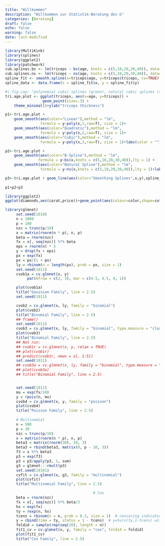 ```yaml
---
title: "Willkommen"
description: "Willkommen zur Statistik-Beratung des G"
categories: [Beratung]
draft: false
echo: false
warning: false
date: last-modified
---
```






```r
library(MultiKink)
library(splines)
library(ggplot2)
library(patchwork)
cub.splines.bs <- lm(triceps ~ bs(age, knots = c(5,10,20,30,40)), data=triceps)
cub.splines.ns <- lm(triceps ~ ns(age, knots = c(5,10,20,30,40)), data=triceps)
spline_fit <- smooth.spline(x=triceps$age, y=triceps$triceps, cv=TRUE)
spline_data <- data.frame(x = spline_fit$x, y = spline_fit$y)

#| fig-cap: "polynomial cubic splines (green), natural cubic splines (red)"
tri.age.plot <- ggplot(triceps, aes(x=age, y=triceps)) +
                 geom_point(size=.3) +
    theme_minimal()+ylab("triceps thickness")

p1<-tri.age.plot +
    geom_smooth(aes(color="Linear"),method = "lm", 
                formula = y~poly(x,1,raw=T), size = 1)+
    geom_smooth(aes(color="Quadratic"),method = "lm", 
                formula = y~poly(x,2,raw=T), size = 1)+
    geom_smooth(aes(color="Cubic"),method = "lm", 
                formula = y~poly(x,3,raw=T), size = 1)+labs(color = "")+theme(legend.position="top")

p2<-tri.age.plot +
    geom_smooth(aes(color="B-Spline"),method = "lm",
               formula = y~bs(x,knots = c(5,10,20,30,40)),lty = 1) +
    geom_smooth(aes(color="Natural Spline"),method = "lm",
                formula = y~ns(x,knots = c(5,10,20,30,40)),lty = 1)+labs(color = "")+theme(legend.position="top")

p3<-tri.age.plot + geom_line(aes(color="Smoothing Splines",x,y),spline_data,lwd=1)+labs(color = "")+theme(legend.position="top")
       
p1+p2+p3

```



```r
library(ggplot2)
ggplot(diamonds,aes(carat,price))+geom_point(aes(colour=color,shape=cut),size=0.2)+geom_smooth(color="red",lty=1,lwd=0.3)+facet_grid(rows=vars(color),cols=vars(cut))
```




```r
library(glmnet)
     set.seed(1010)
     n = 1000
     p = 100
     nzc = trunc(p/10)
     x = matrix(rnorm(n * p), n, p)
     beta = rnorm(nzc)
     fx = x[, seq(nzc)] %*% beta
     eps = rnorm(n) * 5
     y = drop(fx + eps)
     px = exp(fx)
     px = px/(1 + px)
     ly = rbinom(n = length(px), prob = px, size = 1)
     set.seed(1011)
     cvob1a = cv.glmnet(x, y)
          par(mfrow = c(2, 3), mar = c(4.5, 4.5, 4, 1))

     plot(cvob1a)
     title("Gaussian Family", line = 2.5)
     set.seed(1011)

     cvob2 = cv.glmnet(x, ly, family = "binomial")
     plot(cvob2)
     title("Binomial Family", line = 2.5)
     ## frame()
     set.seed(1011)
     cvob3 = cv.glmnet(x, ly, family = "binomial", type.measure = "class")
     plot(cvob3)
     title("Binomial Family", line = 2.5)
     ## Not run:
     ## cvob1r = cv.glmnet(x, y, relax = TRUE)
     ## plot(cvob1r)
     ## predict(cvob1r, newx = x[, 1:5])
     set.seed(1011)
     ## cvob3a = cv.glmnet(x, ly, family = "binomial", type.measure = "auc")
     ## plot(cvob3a)
     ## title("Binomial Family", line = 2.5)


     set.seed(1011)
     mu = exp(fx/10)
     y = rpois(n, mu)
     cvob4 = cv.glmnet(x, y, family = "poisson")
     plot(cvob4)
     title("Poisson Family", line = 2.5)
     
     # Multinomial
     n = 500
     p = 30
     nzc = trunc(p/10)
     x = matrix(rnorm(n * p), n, p)
     beta3 = matrix(rnorm(30), 10, 3)
     beta3 = rbind(beta3, matrix(0, p - 10, 3))
     f3 = x %*% beta3
     p3 = exp(f3)
     p3 = p3/apply(p3, 1, sum)
     g3 = glmnet:::rmult(p3)
     set.seed(10101)
     cvfit = cv.glmnet(x, g3, family = "multinomial")
     plot(cvfit)
     title("Multinomial Family", line = 2.5)

                                        # Cox
     beta = rnorm(nzc)
     fx = x[, seq(nzc)] %*% beta/3
     hx = exp(fx)
     ty = rexp(n, hx)
     tcens = rbinom(n = n, prob = 0.3, size = 1)  # censoring indicator
     y = cbind(time = ty, status = 1 - tcens)  # y=Surv(ty,1-tcens) with library(survival)
     foldid = sample(rep(seq(10), length = n))
     fit1_cv = cv.glmnet(x, y, family = "cox", foldid = foldid)
     plot(fit1_cv)
     title("Cox Family", line = 2.5)
      
```

